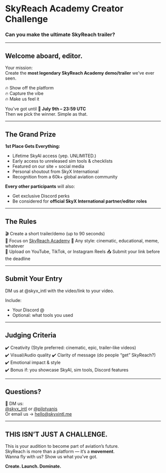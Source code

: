 # SkyReach Academy Creator Challenge
### Can you make the ultimate SkyReach trailer?

---

## Welcome aboard, editor.

Your mission:  
Create the **most legendary SkyReach Academy demo/trailer** we’ve ever seen.

🔥 Show off the platform  
🔥 Capture the vibe  
🔥 Make us feel it

You’ve got until **📅 July 9th – 23:59 UTC**  
Then we pick the winner. Simple as that.

---

## The Grand Prize

 **1st Place Gets Everything:**
-  Lifetime SkyAI access (yep. UNLIMITED.)
-  Early access to unreleased sim tools & checklists  
-  Featured on our site + social media  
-  Personal shoutout from SkyX International  
-  Recognition from a 60k+ global aviation community  

 **Every other participants** will also:
- Get exclusive Discord perks  
- Be considered for **official SkyX International partner/editor roles** 

---

## The Rules

🎬 Create a short trailer/demo (up to 90 seconds)  
🎯 Focus on [SkyReach Academy](https://sra.skyxintl.me) 
🎨 Any style: cinematic, educational, meme, whatever  
📍 Upload on YouTube, TikTok, or Instagram Reels 
📤 Submit your link before the deadline

---

## Submit Your Entry

DM us at @skyx_intl with the video/link to your video.

Include:
- Your Discord @  
- Optional: what tools you used

---

##  Judging Criteria

✔️ Creativity (Style preferred: cinematic, epic, trailer-like videos)  
✔️ Visual/Audio quality 
✔️ Clarity of message (do people “get” SkyReach?)  
✔️ Emotional impact & style  
✔️ Bonus if: you showcase SkyAI, sim tools, Discord features

---

## Questions?

💬 DM us:  
[@skyx_intl](https://instagram.com/skyx_intl) or [@pilotyanis](https://instagram.com/pilotyanis)  
Or email us → hello@skyxintl.me

---

## THIS ISN’T JUST A CHALLENGE.

This is your audition to become part of aviation’s future.  
SkyReach is more than a platform — it’s a **movement**.  
Wanna fly with us? Show us what you’ve got.

**Create. Launch. Dominate.**  
